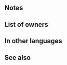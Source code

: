 {{Weapon Infobox
|tagid=SID_海泳ぐ人魚の弓
|weaponName=Mermaid Bow
|weaponType=Bow
|userVersion1=Bow
|userVersion2=Arrow
|might=14
|range=2
|effectiveness=Armored,Flying
|effect=Effective against flying and armored foes. Grants Atk+3. At start of combat, if unit's HP ≥ 25%, grants Atk/Spd+6 to unit during combat and calculates damage using the lower of foe's Def or Res, and also, if unit initiates combat, unit's Spd > foe's Spd, and unit has weapon-triangle advantage, unit attacks twice.
|cost=400
|exclusive=1
|statModifiers=0,17,0,0,0
|required=Silver Bow
|intID=2682
|sort=571
|value=20
|timingID=1
|abilityID=90
|limit1ID=42
|properties=
}}
==Notes==
{{Effective damage bonus|flying,armored}}
{{Combat boosts}}
{{LowerDefRes}}
{{IfUnitInitiates}}
{{WTA}}
{{Brave weapon interaction}}

==List of owners==
{{Skill Hero List}}
==In other languages==
{{OtherLanguages
|japanese=海泳ぐ人魚の弓
|german=Nixenbogen
|spanishEU=Arco de sirena
|spanishLA=Arco de sirena
|french=Arc de sirène
|italian=Arco della sirena
|chineseTW=游海人魚之弓
|portuguese=Arco de sereia
}}
==See also==
{{See also skills|cond=Description LIKE '%calculates damage using%lower of foe_s Def or Res%' AND Description NOT LIKE '%foe_s range = 2%' OR Description LIKE '%and%unit initiates combat%unit attacks twice%' OR Description LIKE '%unit has weapon-triangle advantage,%attack%' AND Description NOT LIKE '%disadvantage%'|columns=3}}
{{Weapons Navbox}}